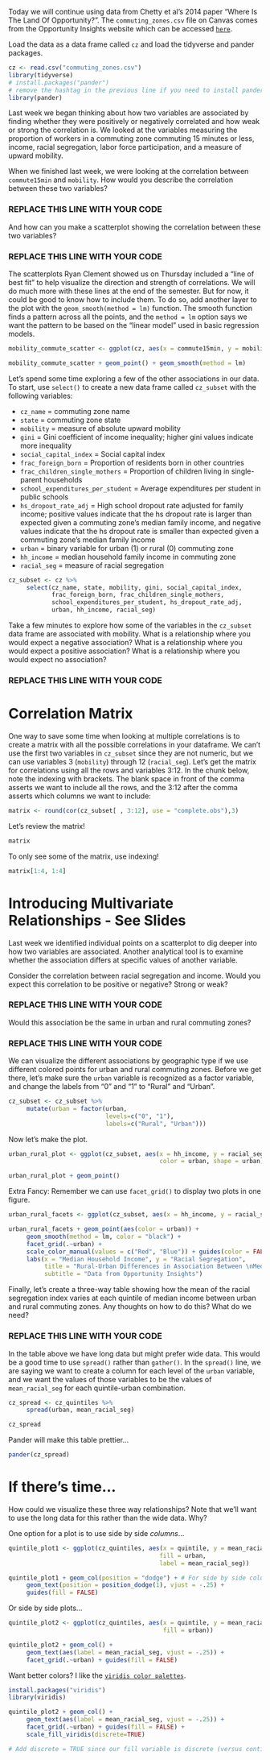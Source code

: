 Today we will continue using data from Chetty et al's 2014 paper "Where Is The Land Of Opportunity?". The `commuting_zones.csv` file on Canvas comes from the Opportunity Insights website which can be accessed [`here`](http://www.opportunityinsights.org).

Load the data as a data frame called `cz` and load the tidyverse and pander packages.

```r
cz <- read.csv("commuting_zones.csv")
library(tidyverse)
# install.packages("pander")
# remove the hashtag in the previous line if you need to install pander
library(pander)
```

Last week we began thinking about how two variables are associated by finding whether they were positively or negatively correlated and how weak or strong the correlation is. We looked at the variables measuring the proportion of workers in a commuting zone commuting 15 minutes or less, income, racial segregation, labor force participation, and a measure of upward mobility.

When we finished last week, we were looking at the correlation between `commute15min` and `mobility`. How would you describe the correlation between these two variables?

### REPLACE THIS LINE WITH YOUR CODE

And how can you make a scatterplot showing the correlation between these two variables?

### REPLACE THIS LINE WITH YOUR CODE


The scatterplots Ryan Clement showed us on Thursday included a "line of best fit" to help visualize the direction and strength of correlations. We will do much more with these lines at the end of the semester. But for now, it could be good to know how to include them. To do so, add another layer to the plot with the `geom_smooth(method = lm)` function. The smooth function finds a pattern across all the points, and the `method = lm` option says we want the pattern to be based on the "linear model" used in basic regression models.

```r
mobility_commute_scatter <- ggplot(cz, aes(x = commute15min, y = mobility))

mobility_commute_scatter + geom_point() + geom_smooth(method = lm)
```


Let's spend some time exploring a few of the other associations in our data. To start, use `select()` to create a new data frame called `cz_subset` with the following variables: 

- `cz_name` = commuting zone name
- `state` = commuting zone state
- `mobility` = measure of absolute upward mobility
- `gini` = Gini coefficient of income inequality; higher gini values indicate more inequality
- `social_capital_index` = Social capital index
- `frac_foreign_born` = Proportion of residents born in other countries
- `frac_children_single_mothers` = Proportion of children living in single-parent households
- `school_expenditures_per_student` = Average expenditures per student in public schools
- `hs_dropout_rate_adj` = High school dropout rate adjusted for family income; positive values indicate that the hs dropout rate is larger than expected given a commuting zone's median family income, and negative values indicate that the hs dropout rate is smaller than expected given a commuting zone's median family income
- `urban` = binary variable for urban (1) or rural (0) commuting zone
- `hh_income` = median household family income in commuting zone
- `racial_seg` = measure of racial segregation


```r
cz_subset <- cz %>%
     select(cz_name, state, mobility, gini, social_capital_index,
            frac_foreign_born, frac_children_single_mothers, 
            school_expenditures_per_student, hs_dropout_rate_adj,
            urban, hh_income, racial_seg)
```


Take a few minutes to explore how some of the variables in the `cz_subset` data frame are associated with mobility. What is a relationship where you would expect a negative association? What is a relationship where you would expect a positive association? What is a relationship where you would expect no association?


### REPLACE THIS LINE WITH YOUR CODE



# Correlation Matrix

One way to save some time when looking at multiple correlations is to create a matrix with all the possible correlations in your dataframe. We can't use the first two variables in `cz_subset` since they are not numeric, but we can use variables 3 (`mobility`) through 12 (`racial_seg`). Let's get the matrix for correlations using all the rows and variables 3:12. In the chunk below, note the indexing with brackets. The blank space in front of the comma asserts we want to include all the rows, and the 3:12 after the comma asserts which columns we want to include: 

```r
matrix <- round(cor(cz_subset[ , 3:12], use = "complete.obs"),3) 
```

Let's review the matrix!

```r
matrix
```

To only see some of the matrix, use indexing!

```r
matrix[1:4, 1:4]
```



# Introducing Multivariate Relationships - See Slides

Last week we identified individual points on a scatterplot to dig deeper into how two variables are associated. Another analytical tool is to examine whether the association differs at specific values of another variable.

Consider the correlation between racial segregation and income. Would you expect this correlation to be positive or negative? Strong or weak?

### REPLACE THIS LINE WITH YOUR CODE


Would this association be the same in urban and rural commuting zones?

### REPLACE THIS LINE WITH YOUR CODE


We can visualize the different associations by geographic type if we use different colored points for urban and rural commuting zones. Before we get there, let's make sure the `urban` variable is recognized as a factor variable, and change the labels from "0" and "1" to "Rural" and "Urban".

```r
cz_subset <- cz_subset %>%
     mutate(urban = factor(urban, 
                           levels=c("0", "1"), 
                           labels=c("Rural", "Urban")))
```
 
Now let's make the plot.

```r
urban_rural_plot <- ggplot(cz_subset, aes(x = hh_income, y = racial_seg, 
                                          color = urban, shape = urban))

urban_rural_plot + geom_point()
```


Extra Fancy: Remember we can use `facet_grid()` to display two plots in one figure. 

```r
urban_rural_facets <- ggplot(cz_subset, aes(x = hh_income, y = racial_seg))

urban_rural_facets + geom_point(aes(color = urban)) + 
     geom_smooth(method = lm, color = "black") + 
     facet_grid(.~urban) + 
     scale_color_manual(values = c("Red", "Blue")) + guides(color = FALSE) +
     labs(x = "Median Household Income", y = "Racial Segregation",
          title = "Rural-Urban Differences in Association Between \nMedian Household Income and Racial Segregation", 
          subtitle = "Data from Opportunity Insights")
```

Finally, let's create a three-way table showing how the mean of the racial segregation index varies at each quintile of median income between urban and rural commuting zones. Any thoughts on how to do this? What do we need?

### REPLACE THIS LINE WITH YOUR CODE 


In the table above we have long data but might prefer wide data. This would be a good time to use `spread()` rather than `gather()`. In the `spread()` line, we are saying we want to create a column for each level of the `urban` variable, and we want the values of those variables to be the values of `mean_racial_seg` for each quintile-urban combination.

```r

cz_spread <- cz_quintiles %>%
     spread(urban, mean_racial_seg)

cz_spread
```

Pander will make this table prettier...

```r
pander(cz_spread)
```


# If there's time...

How could we visualize these three way relationships? Note that we'll want to use the long data for this rather than the wide data. Why?

One option for a plot is to use side by side *columns*...

```r
quintile_plot1 <- ggplot(cz_quintiles, aes(x = quintile, y = mean_racial_seg,
                                          fill = urban, 
                                          label = mean_racial_seg))

quintile_plot1 + geom_col(position = "dodge") + # For side by side columns
     geom_text(position = position_dodge(1), vjust = -.25) +
     guides(fill = FALSE)
```

Or side by side plots...

```r
quintile_plot2 <- ggplot(cz_quintiles, aes(x = quintile, y = mean_racial_seg,
                                           fill = urban))

quintile_plot2 + geom_col() + 
     geom_text(aes(label = mean_racial_seg, vjust = -.25)) + 
     facet_grid(.~urban) + guides(fill = FALSE)
```


Want better colors? I like the [`viridis color palettes`](https://cran.r-project.org/web/packages/viridis/vignettes/intro-to-viridis.html).

```r
install.packages("viridis")
library(viridis)
```

```r
quintile_plot2 + geom_col() + 
     geom_text(aes(label = mean_racial_seg, vjust = -.25)) +
     facet_grid(.~urban) + guides(fill = FALSE) +
     scale_fill_viridis(discrete=TRUE) 

# Add discrete = TRUE since our fill variable is discrete (versus continuous)

```


